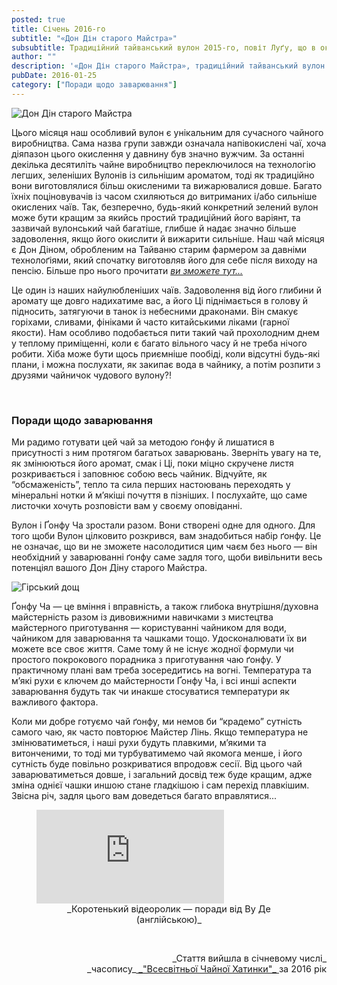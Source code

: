 ```yaml
---
posted: true
title: Січень 2016-го
subtitle: "«Дон Дін старого Майстра»"
subsubtitle: Традиційний тайванський вулон 2015-го, повіт Луґу, що в окрузі Наньтов.
author: ""
description: '«Дон Дін старого Майстра», традиційний тайванський вулон 2015-го, повіт Луґу, округа Наньтов.'
pubDate: 2016-01-25
category: ["Поради щодо заварювання"]
---
```



<Image class="float-left" src={Image1} alt="Дон Дін старого Майстра" />

Цього місяця наш особливий вулон є унікальним для сучасного чайного виробництва. Сама назва групи завжди означала напівокислені чаї, хоча діяпазон цього окислення у давнину був значно вужчим. За останні декілька десятиліть чайне виробництво переключилося на технологію легших, зеленіших Вулонів із сильнішим ароматом, тоді як традиційно вони виготовлялися більш окисленими та вижарювалися довше. Багато їхніх поціновувачів із часом схиляються до витриманих і/або сильніше окислених чаїв. Так, безперечно, будь-який конкретний зелений вулон може бути кращим за якийсь простий традиційний його варіянт, та зазвичай вулонський чай багатіше, глибше й надає значно більше задоволення, якщо його окислити й вижарити сильніше. Наш чай місяця є Дон Діном, обробленим на Тайваню старим фармером за давніми технолоґіями, який спочатку виготовляв його для себе після виходу на пенсію. Більше про нього прочитати [_ви зможете тут..._](/our-teas/old-master-dong-ding/)

Це один із наших найулюбленіших чаїв. Задоволення від його глибини й аромату ще довго надихатиме вас, а його Ці піднімається в голову й підносить, затягуючи в танок із небесними драконами. Він смакує горіхами, сливами, фініками й часто китайськими ліками (гарної якости). Нам особливо подобається пити такий чай прохолодним днем у теплому приміщенні, коли є багато вільного часу й не треба нічого робити. Хіба може бути щось приємніше пообіді, коли відсутні будь-які плани, і можна послухати, як закипає вода в чайнику, а потім розпити з друзями чайничок чудового вулону?!

<p>&nbsp;</p>

### Поради щодо заварювання

Ми радимо готувати цей чай за методою ґонфу й лишатися в присутності з ним протягом багатьох заварювань. Зверніть увагу на те, як змінюються його аромат, смак і Ці, поки міцно скручене листя розкривається і заповнює собою весь чайник. Відчуйте, як “обсмаженість”, тепло та сила перших настоювань переходять у мінеральні нотки й м’якіші почуття в пізніших. І послухайте, що саме листочки хочуть розповісти вам у своєму оповіданні.

Вулон і Ґонфу Ча зростали разом. Вони створені одне для одного. Для того щоби Вулон цілковито розкрився, вам знадобиться набір ґонфу. Це не означає, що ви не зможете насолодитися цим чаєм без нього — він необхідний у заварюванні ґонфу саме задля того, щоби вивільнити весь потенціял вашого Дон Діну старого Майстра.

<Image class="float-right" src={Image2} alt="Гірський дощ" />

Ґонфу Ча — це вміння і вправність, а також глибока внутрішня/духовна майстерність разом із дивовижними навичками з мистецтва майстерного приготування — користуванні чайником для води, чайником для заварювання та чашками тощо. Удосконалювати їх ви можете все своє життя. Саме тому й не існує жодної формули чи простого покрокового порадника з приготування чаю ґонфу. У практичному плані вам треба зосередитись на вогні. Температура та м’які рухи є ключем до майстерности Ґонфу Ча, і всі инші аспекти заварювання будуть так чи инакше стосуватися температури як важливого фактора.

Коли ми добре готуємо чай ґонфу, ми немов би “крадемо” сутність самого чаю, як часто повторює Майстер Лінь. Якщо температура не змінюватиметься, і наші рухи будуть плавкими, м’якими та витонченими, то тоді ми турбуватимемо чай якомога менше, і його сутність буде повільно розкриватися впродовж сесії. Від цього чай заварюватиметься довше, і загальний досвід теж буде кращим, адже зміна однієї чашки иншою стане гладкішою і сам перехід плавкішим. Звісна річ, задля цього вам доведеться багато вправлятися...

<figure>
    <iframe class="align-center" src="https://www.youtube.com/embed/aWM0JOU1evA?si=O-M6Vf09XatWT6S0" title="YouTube video player" frameborder="0" allow="accelerometer; autoplay; clipboard-write; encrypted-media; gyroscope; picture-in-picture; web-share" referrerpolicy="strict-origin-when-cross-origin" allowfullscreen></iframe>
    <figcaption style="font-size: 0.9rem; text-align: center;">
            _Коротенький відеоролик — поради від Ву Де (англійською)_
    </figcaption>
</figure>

<p>&nbsp;</p>

<p align="right" style="font-size: 0.9rem;">_Стаття вийшла в січневому числі_<br />_часопису_<a title="globalteahut.org" href="http://www.globalteahut.org/" target="blank" rel="noopener"> _"Всесвітньої Чайної Хатинки"_ </a>за 2016 рік</p>